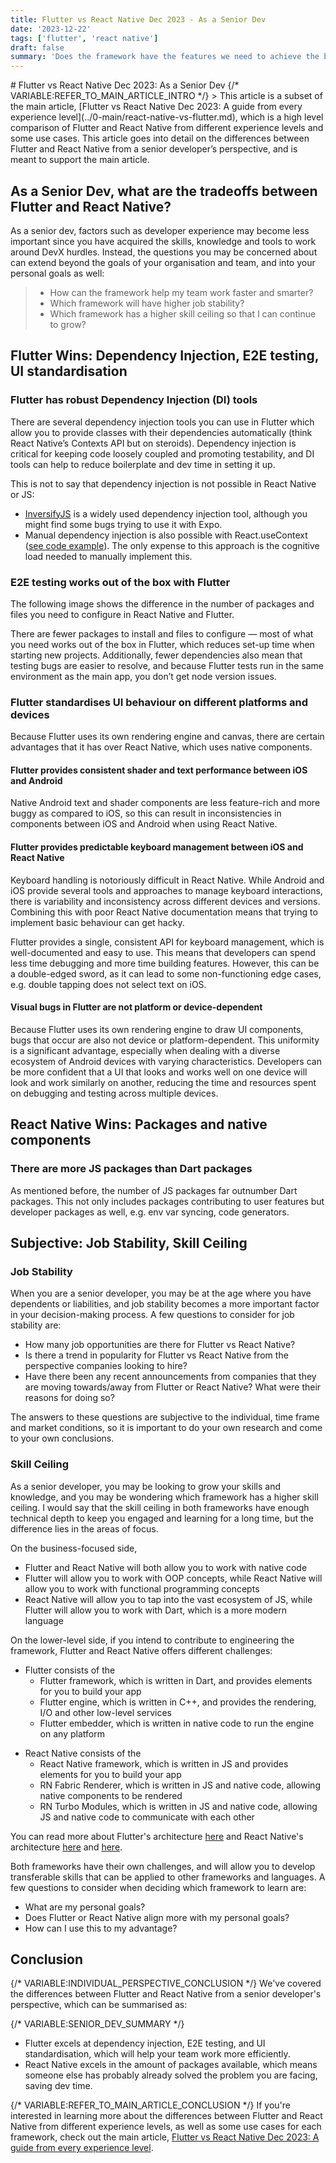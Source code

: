 ```yaml
---
title: Flutter vs React Native Dec 2023 - As a Senior Dev
date: '2023-12-22'
tags: ['flutter', 'react native']
draft: false
summary: 'Does the framework have the features we need to achieve the business goal? What can each framework do to help us achieve the goal with the least amount of resources?'
---
```

<ImageAtom src="/static/blog/flutter-vs-react-native/2-as-a-senior-dev/images/image.png"/>
# Flutter vs React Native Dec 2023: As a Senior Dev
{/* VARIABLE:REFER_TO_MAIN_ARTICLE_INTRO */}
> This article is a subset of the main article, [Flutter vs React Native Dec 2023: A guide from every experience level](../0-main/react-native-vs-flutter.md), which is a high level comparison of Flutter and React Native from different experience levels and some use cases. This article goes into detail on the differences between Flutter and React Native from a senior developer’s perspective, and is meant to support the main article.

## As a Senior Dev, what are the tradeoffs between Flutter and React Native?

As a senior dev, factors such as developer experience may become less important since you have acquired the skills, knowledge and tools to work around DevX hurdles. Instead, the questions you may be concerned about can extend beyond the goals of your organisation and team, and into your personal goals as well:

> - How can the framework help my team work faster and smarter?
> - Which framework will have higher job stability?
> - Which framework has a higher skill ceiling so that I can continue to grow?


## Flutter Wins: Dependency Injection, E2E testing, UI standardisation
### Flutter has robust Dependency Injection (DI) tools

There are several dependency injection tools you can use in Flutter which allow you to provide classes with their dependencies automatically (think React Native’s Contexts API but on steroids). Dependency injection is critical for keeping code loosely coupled and promoting testability, and DI tools can help to reduce boilerplate and dev time in setting it up.

<ImageAtom src="/static/blog/flutter-vs-react-native/2-as-a-senior-dev/images/image-1.png" caption="An example of Dependency Injection in Flutter using injectable, where a roomId (dependency) is resolved to a getter or constant depending on whether env is set to prod or test."/>

This is not to say that dependency injection is not possible in React Native or JS:

- [InversifyJS](https://github.com/inversify/InversifyJS) is a widely used dependency injection tool, although you might find some bugs trying to use it with Expo.
- Manual dependency injection is also possible with React.useContext ([see code example](https://github.com/juskek/app_architecture/blob/main/react-native-android-architecture/src/data/shared-counter/ISharedCounterRepository.ts)). The only expense to this approach is the cognitive load needed to manually implement this.


### E2E testing works out of the box with Flutter

The following image shows the difference in the number of packages and files you need to configure in React Native and Flutter.

<ImageAtom src="/static/blog/flutter-vs-react-native/2-as-a-senior-dev/images/image-2.png" caption="Testing is easier to set up in Flutter"/>

There are fewer packages to install and files to configure — most of what you need works out of the box in Flutter, which reduces set-up time when starting new projects. Additionally, fewer dependencies also mean that testing bugs are easier to resolve, and because Flutter tests run in the same environment as the main app, you don’t get node version issues.

<ImageAtom src="/static/blog/flutter-vs-react-native/2-as-a-senior-dev/images/e2e.gif" caption="Example of E2E tests on Flutter running interactively between multiple devices"/>

### Flutter standardises UI behaviour on different platforms and devices

Because Flutter uses its own rendering engine and canvas, there are certain advantages that it has over React Native, which uses native components.

#### Flutter provides consistent shader and text performance between iOS and Android

Native Android text and shader components are less feature-rich and more buggy as compared to iOS, so this can result in inconsistencies in components between iOS and Android when using React Native.

#### Flutter provides predictable keyboard management between iOS and React Native

Keyboard handling is notoriously difficult in React Native. While Android and iOS provide several tools and approaches to manage keyboard interactions, there is variability and inconsistency across different devices and versions. Combining this with poor React Native documentation means that trying to implement basic behaviour can get hacky.

Flutter provides a single, consistent API for keyboard management, which is well-documented and easy to use. This means that developers can spend less time debugging and more time building features. However, this can be a double-edged sword, as it can lead to some non-functioning edge cases, e.g. double tapping does not select text on iOS.

#### Visual bugs in Flutter are not platform or device-dependent

Because Flutter uses its own rendering engine to draw UI components, bugs that occur are also not device or platform-dependent. This uniformity is a significant advantage, especially when dealing with a diverse ecosystem of Android devices with varying characteristics. Developers can be more confident that a UI that looks and works well on one device will look and work similarly on another, reducing the time and resources spent on debugging and testing across multiple devices.

## React Native Wins: Packages and native components
### There are more JS packages than Dart packages

As mentioned before, the number of JS packages far outnumber Dart packages. This not only includes packages contributing to user features but developer packages as well, e.g. env var syncing, code generators.

## Subjective: Job Stability, Skill Ceiling

### Job Stability
When you are a senior developer, you may be at the age where you have dependents or liabilities, and job stability becomes a more important factor in your decision-making process. A few questions to consider for job stability are:
- How many job opportunities are there for Flutter vs React Native?
- Is there a trend in popularity for Flutter vs React Native from the perspective companies looking to hire?
- Have there been any recent announcements from companies that they are moving towards/away from Flutter or React Native? What were their reasons for doing so?

The answers to these questions are subjective to the individual, time frame and market conditions, so it is important to do your own research and come to your own conclusions.

### Skill Ceiling

As a senior developer, you may be looking to grow your skills and knowledge, and you may be wondering which framework has a higher skill ceiling. I would say that the skill ceiling in both frameworks have enough technical depth to keep you engaged and learning for a long time, but the difference lies in the areas of focus.

On the business-focused side, 
- Flutter and React Native will both allow you to work with native code
- Flutter will allow you to work with OOP concepts, while React Native will allow you to work with functional programming concepts
- React Native will allow you to tap into the vast ecosystem of JS, while Flutter will allow you to work with Dart, which is a more modern language

On the lower-level side, if you intend to contribute to engineering the framework, Flutter and React Native offers different challenges:

- Flutter consists of the 
  - Flutter framework, which is written in Dart, and provides elements for you to build your app
  - Flutter engine, which is written in C++, and provides the rendering, I/O and other low-level services
  - Flutter embedder, which is written in native code to run the engine on any platform

<ImageAtom src="/static/blog/flutter-vs-react-native/2-as-a-senior-dev/images/flutter_archi.png" caption="Flutter Architecture" source="https://docs.flutter.dev/resources/architectural-overview"/>

- React Native consists of the
  - React Native framework, which is written in JS and provides elements for you to build your app
  - RN Fabric Renderer, which is written in JS and native code, allowing native components to be rendered
  - RN Turbo Modules, which is written in JS and native code, allowing JS and native code to communicate with each other

<ImageAtom src="/static/blog/flutter-vs-react-native/2-as-a-senior-dev/images/rn_archi.avif" caption="React Native Architecture" source="https://formidable.com/blog/2019/lean-core-part-4/"/>

You can read more about Flutter's architecture [here](https://docs.flutter.dev/resources/architectural-overview) and React Native's architecture [here](https://reactnative.dev/docs/next/the-new-architecture/landing-page) and [here](https://formidable.com/blog/2019/lean-core-part-4/).

Both frameworks have their own challenges, and will allow you to develop transferable skills that can be applied to other frameworks and languages. A few questions to consider when deciding which framework to learn are:
- What are my personal goals? 
- Does Flutter or React Native align more with my personal goals? 
- How can I use this to my advantage?

## Conclusion
{/* VARIABLE:INDIVIDUAL_PERSPECTIVE_CONCLUSION */}
We've covered the differences between Flutter and React Native from a senior developer's perspective, which can be summarised as:

{/* VARIABLE:SENIOR_DEV_SUMMARY */}
- Flutter excels at dependency injection, E2E testing, and UI standardisation, which will help your team work more efficiently.
- React Native excels in the amount of packages available, which means someone else has probably already solved the problem you are facing, saving dev time.

{/* VARIABLE:REFER_TO_MAIN_ARTICLE_CONCLUSION */}
If you're interested in learning more about the differences between Flutter and React Native from different experience levels, as well as some use cases for each framework, check out the main article, [Flutter vs React Native Dec 2023: A guide from every experience level](../0-main/react-native-vs-flutter.md).

